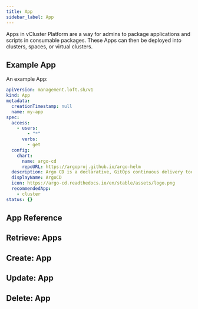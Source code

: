```yaml
---
title: App
sidebar_label: App
---
```



Apps in vCluster Platform are a way for admins to package applications and scripts in consumable packages. These Apps can then be deployed into clusters, spaces, or virtual clusters.

## Example App

An example App:

```yaml
apiVersion: management.loft.sh/v1
kind: App
metadata:
  creationTimestamp: null
  name: my-app
spec:
  access:
    - users:
        - "*"
      verbs:
        - get
  config:
    chart:
      name: argo-cd
      repoURL: https://argoproj.github.io/argo-helm
  description: Argo CD is a declarative, GitOps continuous delivery tool for Kubernetes
  displayName: ArgoCD
  icon: https://argo-cd.readthedocs.io/en/stable/assets/logo.png
  recommendedApp:
    - cluster
status: {}
```

## App Reference

<Reference />

## Retrieve: Apps

<Retrieve />

## Create: App

<Create />

## Update: App

<Update />

## Delete: App

<Delete />
